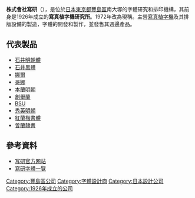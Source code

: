 '''株式會社寫研'''（{{jpn|j=写研|hg=しゃけん|rm=Shaken|f=y}}），是位於[[日本|日本]][[東京都|東京都]][[豐島區|豐島區]]南大塚的字體研究和排印機構，其前身是1926年成立的'''寫真植字機研究所'''。1972年改為現稱。主營[[寫真植字機|寫真植字機]]及其排版設備的製造，字體的開發和製作，並發售其週邊產品。

==代表製品==
*[[宋體|石井明朝體]]
*[[黑體|石井黑體]]
*[[圓體|娜爾]]
*[[哥娜|哥娜]]
*[[本蘭明朝|本蘭明朝]]
*[[綜藝體|創舉蘭]]
*[[琥珀體|BSU]]
*[[秀英明朝|秀英明朝]]
*[[楷書|紅蘭楷書體]]
*[[隸書|曽蘭隸書]]

==參考資料==
*[http://sha-ken.co.jp 写研官方网站] {{Wayback|url=http://sha-ken.co.jp/ |date=20210313102218 }}
*[http://www.net-dtp.com/best%20syotai01.html 寫研字體一覽] {{Wayback|url=http://www.net-dtp.com/best%20syotai01.html |date=20200419211608 }}

{{DEFAULTSORT:Shaken}}
[[Category:豐島區公司|Category:豐島區公司]]
[[Category:字體設計商|Category:字體設計商]]
[[Category:日本設計公司|Category:日本設計公司]]
[[Category:1926年成立的公司|Category:1926年成立的公司]]